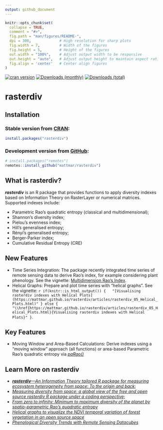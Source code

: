 ```yaml
---
output: github_document
---
```


<!-- README.md is generated from README.Rmd. Please edit that file -->

```r
knitr::opts_chunk$set(
  collapse = TRUE,
  comment = "#>",
  fig.path = "man/figures/README-",
  dpi = 300,             # High resolution for sharp plots
  fig.width = 7,         # Width of the figures
  fig.height = 5,        # Height of the figures
  out.width = "100%",    # Adjust output width to be responsive
  out.height = "auto",   # Adjust output height to maintain aspect ratio
  fig.align = 'center'   # Center align figures
)
```

<!-- badges: start -->
[![cran version](http://www.r-pkg.org/badges/version/rasterdiv)](https://cran.r-project.org/package=rasterdiv)
[![Downloads (monthly)](https://cranlogs.r-pkg.org/badges/last-month/rasterdiv?color=brightgreen)](https://cranlogs.r-pkg.org/badges/last-month/rasterdiv)
[![Downloads (total)](https://cranlogs.r-pkg.org/badges/grand-total/rasterdiv?color=brightgreen)](https://www.r-pkg.org/pkg/rasterdiv)
<!-- badges: end -->

# rasterdiv

## Installation

### Stable version from [CRAN](https://cran.microsoft.com/):

```r
install.packages("rasterdiv")
```

### Development version from [GitHub](https://github.com/):

```r
# install.packages("remotes")
remotes::install_github("mattmar/rasterdiv")
```

## What is rasterdiv?

*__rasterdiv__* is an R package that provides functions to apply diversity indexes based on Information Theory on RasterLayer or numerical matrices. Supported indexes include:

- Parametric Rao’s quadratic entropy (classical and multidimensional);
- Shannon's diversity index;
- Pielou's evenness index;
- Hill's generalised entropy;
- Rényi's generalised entropy;
- Berger-Parker index;
- Cumulative Residual Entropy (CRE)


## New Features
* Time Series Integration: The package recently integrated time series of remote sensing data to derive Rao's index, for example considering plant phenology. See the vignette: [Multidimension Rao’s Index](https://mattmar.github.io/rasterdiv/articles/rasterdiv_03_Advanced_multidimension_Rao.html).
* Helical Graphs: Prepare and plot time series with “helical graphs”. See the vignette: `r if(knitr::is_html_output()) {
  "[Visualising rasterdiv indexes with Helical Plots](https://mattmar.github.io/rasterdiv/articles/rasterdiv_05_Helical_Plots.html)"
} else {
  "\\href{https://mattmar.github.io/rasterdiv/articles/rasterdiv_05_Helical_Plots.html}{Visualising rasterdiv indexes with Helical Plots}"
}`.

## Key Features
* Moving Window and Area-Based Calculations: Derive indexes using a “moving window” approach (all functions) or area-based Parametric Rao’s quadratic entropy via [*paRao()*](https://mattmar.github.io/rasterdiv/articles/rasterdiv_area_based_Rao.html)

## Learn More on **rasterdiv**
- [*__rasterdiv__—An Information Theory tailored R package for measuring ecosystem heterogeneity from space: To the origin and back*](https://besjournals.onlinelibrary.wiley.com/doi/full/10.1111/2041-210X.13583);
- [*Measuring diversity from space: a global view of the free and open source rasterdiv R package under a coding perspective*](https://link.springer.com/article/10.1007/s42974-021-00042-x);
- [*From zero to infinity: Minimum to maximum diversity of the planet by spatio-parametric Rao’s quadratic entropy*](https://onlinelibrary.wiley.com/doi/full/10.1111/geb.13270)
- [*Helical graphs to visualize the NDVI temporal variation of forest vegetation in an open source space*](https://www.sciencedirect.com/science/article/abs/pii/S157495412200406X)
- [*Phenological Diversity Trends with Remote Sensing Datacubes*](https://www.researchgate.net/profile/Matteo-Marcantonio/publication/381288639_Phenological_Diversity_Trends_with_Remote_Sensing_Datacubes/links/6666a0fbb769e76919269fa1/Phenological-Diversity-Trends-with-Remote-Sensing-Datacubes.pdf)
